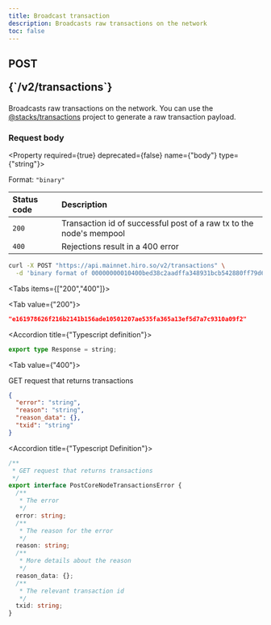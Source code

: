 ```yaml
---
title: Broadcast transaction
description: Broadcasts raw transactions on the network
toc: false
---
```




<Root>

<API>

<div className='flex-1'>

<h2 className="not-prose mb-2 inline-flex items-center gap-3 font-mono">
  <div className="rounded-lg border px-1 py-0.5 text-xs font-medium border-yellow-400/50 bg-yellow-400/20 text-yellow-600 dark:text-yellow-400">
    POST
  </div>
  <p className="text-xs break-words overflow-hidden w-[95%]">{`/v2/transactions`}</p>
</h2>

Broadcasts raw transactions on the network. You can use the [@stacks/transactions](/stacks/stacks.js/packages/transactions) project to generate a raw transaction payload.

### Request body

<Property required={true} deprecated={false} name={"body"} type={"string"}>

<span>Format:  `"binary"`</span>

</Property>

| Status code | Description |
| :----------- | :----------- |
| `200` | Transaction id of successful post of a raw tx to the node's mempool |
| `400` | Rejections result in a 400 error |

</div>

<APIExample>

```bash title="curl"
curl -X POST "https://api.mainnet.hiro.so/v2/transactions" \
  -d 'binary format of 00000000010400bed38c2aadffa348931bcb542880ff79d607afec000000000000000000000000000000c800012b0b1fff6cccd0974966dcd665835838f0985be508e1322e09fb3d751eca132c492bda720f9ef1768d14fdabed6127560ba52d5e3ac470dcb60b784e97dc88c9030200000000000516df0ba3e79792be7be5e50a370289accfc8c9e032000000000000303974657374206d656d6f00000000000000000000000000000000000000000000000000'
```

<Tabs items={["200","400"]}>

<Tab value={"200"}>



```json title="Example response"
"e161978626f216b2141b156ade10501207ae535fa365a13ef5d7a7c9310a09f2"
```

<Accordions>

<Accordion title={"Typescript definition"}>

```ts
export type Response = string;

```

</Accordion>

</Accordions>

</Tab>

<Tab value={"400"}>

GET request that returns transactions

```json title="Example Response"
{
  "error": "string",
  "reason": "string",
  "reason_data": {},
  "txid": "string"
}
```

<Accordions>

<Accordion title={"Typescript Definition"}>

```ts
/**
 * GET request that returns transactions
 */
export interface PostCoreNodeTransactionsError {
  /**
   * The error
   */
  error: string;
  /**
   * The reason for the error
   */
  reason: string;
  /**
   * More details about the reason
   */
  reason_data: {};
  /**
   * The relevant transaction id
   */
  txid: string;
}

```

</Accordion>

</Accordions>

</Tab>

</Tabs>

</APIExample>

</API>

</Root>
